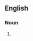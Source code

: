 {{also|saddle-bags|saddle bags}}

==English==

===Noun===
{{head|en|noun plural form}}

# {{plural of|saddlebag|lang=en}}